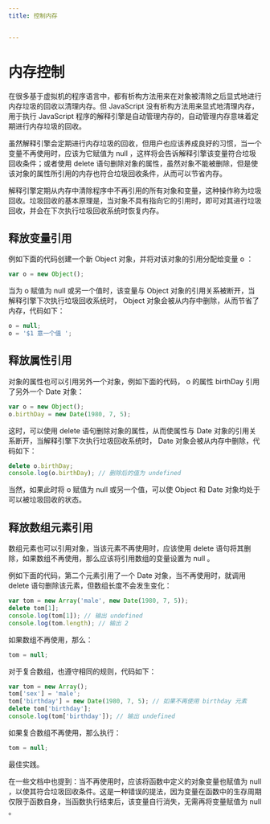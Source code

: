 ```yaml
---
title: 控制内存


---
```


# 内存控制

在很多基于虚拟机的程序语言中，都有析构方法用来在对象被清除之后显式地进行内存垃圾的回收以清理内存。但 JavaScript 没有析构方法用来显式地清理内存，用于执行 JavaScript
程序的解释引擎是自动管理内存的，自动管理内存意味着定期进行内存垃圾的回收。

虽然解释引擎会定期进行内存垃圾的回收，但用户也应该养成良好的习惯，当一个变量不再使用时，应该为它赋值为 null ，这样将会告诉解释引擎该变量符合垃圾回收条件；或者使用 delete
语句删除对象的属性，虽然对象不能被删除，但是使该对象的属性所引用的内存也符合垃圾回收条件，从而可以节省内存。

解释引擎定期从内存中清除程序中不再引用的所有对象和变量，这种操作称为垃圾回收。垃圾回收的基本原理是，当对象不具有指向它的引用时，即可对其进行垃圾回收，并会在下次执行垃圾回收系统时恢复内存。

## 释放变量引用

例如下面的代码创建一个新 Object 对象，并将对该对象的引用分配给变量 o ：

```js
var o = new Object();
```

当为 o 赋值为 null 或另一个值时，该变量与 Object 对象的引用关系被断开，当解释引擎下次执行垃圾回收系统时， Object 对象会被从内存中删除，从而节省了内存，代码如下：

```js
o = null;
o = '$1 意一个值 ';
```

## 释放属性引用

对象的属性也可以引用另外一个对象，例如下面的代码， o 的属性 birthDay 引用了另外一个 Date 对象：

```js
var o = new Object();
o.birthDay = new Date(1980, 7, 5);
```

这时，可以使用 delete 语句删除对象的属性，从而使属性与 Date 对象的引用关系断开，当解释引擎下次执行垃圾回收系统时， Date 对象会被从内存中删除，代码如下：

```js
delete o.birthDay;
console.log(o.birthDay); // 删除后的值为 undefined
```

当然，如果此时将 o 赋值为 null 或另一个值，可以使 Object 和 Date 对象均处于可以被垃圾回收的状态。

## 释放数组元素引用

数组元素也可以引用对象，当该元素不再使用时，应该使用 delete 语句将其删除，如果数组不再使用，那么应该将引用数组的变量设置为 null 。

例如下面的代码，第二个元素引用了一个 Date 对象，当不再使用时，就调用 delete 语句删除该元素，但数组长度不会发生变化：

```js
var tom = new Array('male', new Date(1980, 7, 5));
delete tom[1];
console.log(tom[1]); // 输出 undefined
console.log(tom.length); // 输出 2
```

如果数组不再使用，那么：

```js
tom = null;
```

对于复合数组，也遵守相同的规则，代码如下：

```js
var tom = new Array();
tom['sex'] = 'male';
tom['birthday'] = new Date(1980, 7, 5); // 如果不再使用 birthday 元素
delete tom['birthday'];
console.log(tom['birthday']); // 输出 undefined
```

如果复合数组不再使用，那么执行：

```js
tom = null;
```

最佳实践。

在一些文档中也提到：当不再使用时，应该将函数中定义的对象变量也赋值为 null ，以使其符合垃圾回收条件。这是一种错误的提法，因为变量在函数中的生存周期仅限于函数自身，当函数执行结束后，该变量自行消失，无需再将变量赋值为
null 。

            
